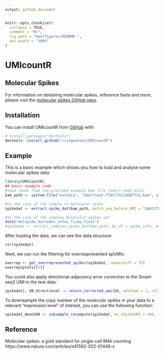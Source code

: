 ```yaml
---
output: github_document
---
```


<!-- README.md is generated from README.Rmd. Please edit that file -->

```r
knitr::opts_chunk$set(
  collapse = TRUE,
  comment = "#>",
  fig.path = "man/figures/README-",
  out.width = "100%"
)
```

# UMIcountR

<!-- badges: start -->
<!-- badges: end -->

## Molecular Spikes

For information on obtaining molecular spikes, reference fasta and more, please visit the [molecular spikes GitHub repo](https://github.com/sandberg-lab/molecularSpikes).


## Installation


You can install UMIcountR from [GitHub](https://github.com/) with:

``` r
# install.packages("devtools")
devtools::install_github("cziegenhain/UMIcountR")
```
## Example

This is a basic example which shows you how to load and analyse some molecular spikes data:

```r
library(UMIcountR)
## basic example code
#load reads from the provided example bam file (Smart-seq3 data)
bam_path <- system.file("extdata", "Smartseq3.TTACCTGCCAGATTCG.bam", package = "UMIcountR", mustWork = TRUE)

#in the case of the simple v1 molecular spike
spikedat <- extract_spike_dat(bam_path, match_seq_before_UMI = "GAGCCTGGGGGAACAGGTAGG", match_seq_after_UMI = "CTCGGAGGAGAAA")

#in the case of the complex molecular spikes set
data("molspike_barcodes_infos_fivep_final")
#spikedat <- extract_complex_spike_dat(bam_path, bc_df = spike_info, max_pattern_dist = 3)

```

After loading the data, we can see the data structure: 
```r
str(spikedat)
```


Next, we can run the filtering for overrespresented spUMIs:
```r
overrep <- get_overrepresented_spikes(spikedat, readcutoff = 75)
overrep$plots[[1]]
```


You could also apply directional-adjacency error correction to the Smart-seq3 UMI in the test data:
```r
spikedat[, UB_directional := return_corrected_umi(UX, editham = 1, collapse_mode = "adjacency_directional"), by = BC]
```

To downsample the copy number of the molecular spikes in your data to a relevant "expression level" of interest, you can use the following function:
```r
spikedat_mean100 <- subsample_recompute(spikedat, mu_nSpikeUMI = 100, threads = 4)
```


## Reference

Molecular spikes: a gold standard for single-cell RNA counting 
https://www.nature.com/articles/s41592-022-01446-x
